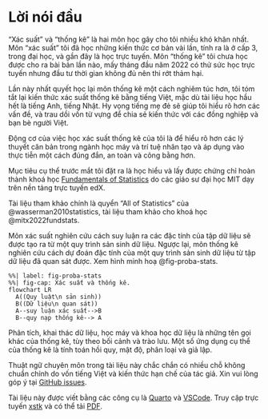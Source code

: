 # Lời nói đầu {.unnumbered}

"Xác suất" và "thống kê" là hai môn học gây cho tôi
nhiều khó khăn nhất.
Môn "xác suất" tôi đã học những kiến thức cơ bản vài lần, tính ra là ở cấp 3, trong đại học, và gần đây là học trực tuyến.
Môn "thống kê" tôi chưa học được cho ra bài bản lần nào, mấy tháng đầu năm 2022 có thử sức học trực tuyến nhưng đầu tư thời gian không đủ nên thi rớt thảm hại.

Lần này nhất quyết học lại môn thống kê một cách nghiêm túc hơn, tôi tóm tắt lại kiến thức xác suất thống kê bằng tiếng Việt, mặc dù tài liệu học hầu hết là tiếng Anh, tiếng Nhật. Hy vọng tiếng mẹ đẻ sẽ giúp tôi hiểu rõ hơn các vấn đề, và trau dồi vốn từ vựng để chia sẻ kiến thức với các đồng nghiệp và bạn bè người Việt.

Động cơ của việc học xác suất thống kê của tôi là để hiểu rõ hơn các lý thuyết căn bản trong ngành học máy và trí tuệ nhân tạo và áp dụng vào thực tiễn một cách đúng đắn, an toàn và công bằng hơn.

Mục tiêu cụ thể trước mắt tôi đặt ra là học hiểu và lấy được chứng chỉ hoàn thành khoá học
[Fundamentals of Statistics](https://www.edx.org/course/fundamentals-of-statistics)
do các giáo sư đại học MIT dạy trên nền tảng trực tuyến edX.

Tài liệu tham khảo chính là quyển "All of Statistics" của @wasserman2010statistics, tài liệu tham khảo cho khoá học @mitx2022fundstats.

Môn xác suất nghiên cứu cách suy luận ra các đặc tính của tập dữ liệu sẽ được tạo ra từ một quy trình sản sinh dữ liệu. Ngược lại, môn thống kê nghiên cứu cách dự đoán đặc tính của một quy trình sản sinh dữ liệu từ tập dữ liệu đã quan sát được. Xem hình minh hoạ @fig-proba-stats.

```mermaid
%%| label: fig-proba-stats
%%| fig-cap: Xác suất và thống kê.
flowchart LR
  A((Quy luật\n sản sinh))
  B((Dữ liệu\n quan sát))
  A--suy luận xác suất-->B
  B--quy nạp thống kê--> A
```

Phân tích, khai thác dữ liệu, học máy và khoa học dữ liệu là
những tên gọi khác của thống kê, tùy theo bối cảnh và trào lưu.
Một số ứng dụng cụ thể của thống kê là tính toán hồi quy, mật độ, phân loại và giả lập.

Thuật ngữ chuyên môn trong tài liệu này chắc chắn có nhiều chỗ không chuẩn chỉnh do vốn tiếng Việt và kiến thức hạn chế của tác giả.
Xin vui lòng góp ý tại
[GitHub issues](https://github.com/vochicong/xstk/issues).


Tài liệu này được viết bằng các công cụ là
[Quarto](https://quarto.org/docs/books)
và [VSCode](https://code.visualstudio.com).
Truy cập trực tuyến
[xstk](https://vochicong.github.io/xstk/)
và có thể tải [PDF](https://vochicong.github.io/xstk/Xác-Suất-Thống-Kê.pdf).
